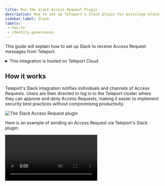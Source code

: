 ```yaml
---
title: Run the Slack Access Request Plugin
description: How to set up Teleport's Slack plugin for privilege elevation approvals.
sidebar_label: Slack
labels:
 - how-to
 - identity-governance
---
```


This guide will explain how to set up Slack to receive Access Request messages
from Teleport. 

<details>
<summary>This integration is hosted on Teleport Cloud</summary>

(!docs/pages/includes/plugins/enroll.mdx name="the Slack integration"!)

</details>

## How it works

Teleport's Slack integration notifies individuals and channels of
Access Requests. Users are then directed to log in to the Teleport cluster where
they can approve and deny Access Requests, making it easier to implement security 
best practices without compromising productivity.

![The Slack Access Request plugin](../../../img/enterprise/plugins/slack/diagram.png)

Here is an example of sending an Access Request via Teleport's Slack plugin:

<video controls>
  <source
    src="../../../img/enterprise/plugins/slack/slack.mp4"
    type="video/mp4"
  />

  <source
    src="../../../img/enterprise/plugins/slack/slack.webm"
    type="video/webm"
  />

  Your browser does not support the video tag.
</video>

## Prerequisites

(!docs/pages/includes/edition-prereqs-tabs.mdx edition="Teleport Enterprise"!)

(!docs/pages/includes/machine-id/plugin-prerequisites.mdx!)

- Slack admin privileges to create an app and install it to your workspace. Your
  Slack profile must have the "Workspace Owner" or "Workspace Admin" banner
  below your profile picture.
- Either a Linux host or Kubernetes cluster where you will run the Slack plugin.

(!/docs/pages/includes/tctl.mdx!)

## Step 1/8. Define RBAC resources

Before you set up the Slack plugin, you will need to enable Role Access Requests
in your Teleport cluster.

(!/docs/pages/includes/plugins/editor-request-rbac.mdx!)

## Step 2/8. Define Teleport Slack plugin user

The required permissions for the plugin are configured in the preset `access-plugin`
role. To generate credentials for the plugin, define either a Machine ID bot user
or a regular Teleport user.

<Tabs>
<TabItem label="Machine ID">
(!docs/pages/includes/plugins/rbac-impersonate-machine-id.mdx!)
</TabItem>
<TabItem label="Long-lived identity files">
(!docs/pages/includes/plugins/rbac-impersonate.mdx!)
</TabItem>
</Tabs>

## Step 3/8. Export the access plugin identity

Give the plugin access to a Teleport identity file. We recommend using Machine
ID for this in order to produce short-lived identity files that are less
dangerous if exfiltrated, though in demo deployments, you can generate
longer-lived identity files with `tctl`:

<Tabs>
<TabItem label="Machine ID">
(!docs/pages/includes/plugins/tbot-identity.mdx secret="teleport-plugin-slack-identity"!)
</TabItem>
<TabItem label="Long-lived identity files">
(!docs/pages/includes/plugins/identity-export.mdx user="access-plugin" secret="teleport-plugin-slack-identity"!)
</TabItem>
</Tabs>

## Step 4/8. Install the Teleport Slack plugin

(!docs/pages/includes/plugins/install-access-request.mdx name="slack"!)

## Step 5/8. Register a Slack app

The Access Request plugin for Slack receives Access Request events from the
Teleport Auth Service, formats them into Slack messages, and sends them to the
Slack API to post them in your workspace. For this to work, you must register a
new app with the Slack API.

### Create your app

Visit [https://api.slack.com/apps](https://api.slack.com/apps) to create a new
Slack app. Click "Create an App", then "From scratch". Fill in the form as shown
below:

![Create Slack App](../../../img/enterprise/plugins/slack/Create-a-Slack-App.png)

The "App Name" should be "Teleport". Click the "Development Slack Workspace"
dropdown and choose the workspace where you would like to see Access Request
messages.

### Generate an OAuth token with scopes

Next, configure your application to authenticate to the Slack API. We will do
this by generating an OAuth token that the plugin will present to the Slack API.

We will restrict the plugin to the narrowest possible permissions by using OAuth
scopes. The Slack plugin needs to post messages to your workspace. It also needs
to read usernames and email addresses in order to direct Access Request
notifications from the Auth Service to the appropriate Teleport users in Slack.

After creating your app, the Slack website will open a console where you can
specify configuration options. On the sidebar menu under "Features", click
"OAuth & Permissions".

Scroll to the "Scopes" section and click "Add an OAuth Scope" for each of the
following scopes:

- `chat:write`
- `incoming-webhook`
- `users:read`
- `users:read.email`

The result should look like this:

![API Scopes](../../../img/enterprise/plugins/slack/api-scopes.png)

After you have configured scopes for your plugin, scroll back to the top of the
OAuth & Permissions page, find the "OAuth Tokens for Your Workspace" section,
and click "Install to Workspace". You will see a summary of the permission you
configured for the Slack plugin earlier.

In "Where should Teleport post?", choose "Slackbot" as the default channel the
plugin will post to. The plugin will post here when sending direct messages.
Later in this guide, we will configure the plugin to post in other channels as
well.

After submitting this form, you will see an OAuth token in the "OAuth &
Permissions" tab under "Tokens for Your Workspace":

![OAuth Tokens](../../../img/enterprise/plugins/slack/OAuth.png)

You will use this token later when configuring the Slack plugin.

## Step 6/8. Configure the Teleport Slack plugin

At this point, the Teleport Slack plugin has the credentials it needs to
communicate with your Teleport cluster and the Slack API. In this step, you will
configure the Slack plugin to use these credentials. You will also configure the
plugin to notify the right Slack channels when it receives an Access Request
update.

### Create a configuration file

<Tabs>
<TabItem label="Executable or Docker">
The Teleport Slack plugin uses a configuration file in TOML format. Generate a
boilerplate configuration by running the following command (the plugin will not run
unless the config file is in `/etc/teleport-slack.toml`):

```code
$ teleport-slack configure | sudo tee /etc/teleport-slack.toml > /dev/null
```

This should result in a configuration file like the one below:

```toml
(!examples/resources/plugins/teleport-slack.toml!)
```
</TabItem>
<TabItem label="Helm Chart">
The Slack Helm Chart uses a YAML values file to configure the plugin.
On your local workstation, create a file called `teleport-slack-helm.yaml`
based on the following example:

```toml
(!examples/resources/plugins/teleport-slack-helm.yaml!)
```

</TabItem>
</Tabs>

### Edit the configuration file

Open the configuration file created for the Teleport Slack plugin and update the following fields:

**`[teleport]`**

The Slack plugin uses this section to connect to your Teleport cluster:

(!docs/pages/includes/plugins/config-toml-teleport.mdx!)

(!docs/pages/includes/plugins/refresh-plugin-identity.mdx!)

**`[slack]`**

`token`: Open [`https://api.slack.com/apps`](https://api.slack.com/apps), find
the Slack app you created earlier, navigate to the "OAuth & Permissions" tab,
copy the "Bot User OAuth Token", and paste it into this field.

**`[role_to_recipients]`**

The `role_to_recipients` map configure the channels that the Slack plugin will
notify when a user requests access to a specific role. When the Slack plugin
receives an Access Request from the Auth Service, it will look up the role being
requested and identify the Slack channels to notify.

<Tabs>
<TabItem label="Executable or Docker">
Here is an example of a `role_to_recipients` map. Each value can be a
single string or an array of strings:

```toml
[role_to_recipients]
"*" = "admin-slack-channel"
"dev" = ["dev-slack-channel", "admin-slack-channel"]
"dba" = "alex@gmail.com"
```
</TabItem>
<TabItem label="Helm Chart">
In the Helm chart, the `role_to_recipients` field is called `roleToRecipients`
and uses the following format, where keys are strings and values are arrays of
strings:

```yaml
roleToRecipients:
  "*": ["admin-slack-channel"]
  "dev":
    - "dev-slack-channel"
    - "admin-slack-channel"
  "dba": ["alex@gmail.com"]
```
</TabItem>
</Tabs>

In the `role_to_recipients` map, each key is the name of a Teleport role. Each
value configures the Slack channel (or channels) to notify. Each string must be
either the name of a Slack channel (including a user's direct message channel)
or the email address of a Slack user. If the recipient is an email address, the
Slack plugin will use that email address to look up a direct message channel.

The `role_to_recipients` map must also include an entry for `"*"`, which the
plugin looks up if no other entry matches a given role name. In the example
above, requests for roles aside from `dev` and `dba` will notify the
`admin-slack-channel` channel.

<details>
<summary>Suggested reviewers</summary>

Users can suggest reviewers when they create an Access Request, e.g.,:

```code
$ tsh request create --roles=dbadmin --reviewers=alice@example.com,ivan@example.com
```

If an Access Request includes suggested reviewers, the Slack plugin will add
these to the list of channels to notify. If a suggested reviewer is an email
address, the plugin will look up the direct message channel for that
address and post a message in that channel.

</details>

Configure the Slack plugin to notify you when a user requests the `editor` role
by adding the following to your `role_to_recipients` config (replace
`TELEPORT_USERNAME` with the user you assigned the `editor-reviewer` role
earlier):

<Tabs>
<TabItem label="Executable or Docker">
```toml
[role_to_recipients]
"*" = "access-requests"
"editor" = "TELEPORT_USERNAME"
```
</TabItem>
<TabItem label="Helm Chart">
```yaml
roleToRecipients:
  "*": "access-requests"
  "editor": "TELEPORT_USERNAME"
```
</TabItem>
</Tabs>

Either create an `access-requests` channel in your Slack workspace or rename the
value of the `"*"` key to an existing channel.

### Invite your Slack app

Once you have configured the channels that the Slack plugin will notify when it
receives an Access Request, you will need to ensure that the plugin can post in
those channels.

You have already configured the plugin to send direct messages as Slackbot. For
any other channel you mention in your `role_to_recipients` map, you will need
to invite the plugin to that channel. Navigate to each channel and enter `/invite
@teleport` in the message box.

## Step 7/8. Test your Slack app

Once Teleport is running, you've created the Slack app, and the plugin is
configured, you can now run the plugin and test the workflow.

<Tabs>
<TabItem label="Executable">
Start the plugin:

```code
$ teleport-slack start
```

If everything works fine, the log output should look like this:

```code
$ teleport-slack start
INFO   Starting Teleport Access Slack Plugin 7.2.1: slack/app.go:80
INFO   Plugin is ready slack/app.go:101
```
</TabItem>
<TabItem label="Docker">
run the plugin:

```code
$ docker run -v <path-to-config>:/etc/teleport-slack.toml public.ecr.aws/gravitational/teleport-plugin-slack:(=teleport.version=) start
```
</TabItem>
<TabItem label="Helm Chart">
Install the plugin:

```code
$ helm upgrade --install teleport-plugin-slack teleport/teleport-plugin-slack --values teleport-slack-helm.yaml
```

To inspect the plugin's logs, use the following command:

```code
$ kubectl logs deploy/teleport-plugin-slack
```

Debug logs can be enabled by setting `log.severity` to `DEBUG` in
`teleport-slack-helm.yaml` and executing the `helm upgrade ...` command
above again. Then you can restart the plugin with the following command:

```code
$ kubectl rollout restart deployment teleport-plugin-slack
```
</TabItem>
</Tabs>

Create an Access Request and check if the plugin works as expected with the
following steps.

### Create an Access Request

(!docs/pages/includes/plugins/create-request.mdx!)

The user you configured earlier to review the request should receive a direct
message from "Teleport" in Slack allowing them to visit a link in the Teleport
Web UI and either approve or deny the request.

### Resolve the request

(!docs/pages/includes/plugins/resolve-request.mdx!)

Once the request is resolved, the Slack bot will add an emoji reaction of ✅ or
❌ to the Slack message for the Access Request, depending on whether the request
was approved or denied.

<Admonition type="info" title="Auditing Access Requests">

When the Slack plugin posts an Access Request notification to a channel, anyone
with access to the channel can view the notification and follow the link. While
users must be authorized via their Teleport roles to review Access Requests, you
should still check the Teleport audit log to ensure that the right users are
reviewing the right requests.

When auditing Access Request reviews, check for events with the type `Access
Request Reviewed` in the Teleport Web UI.

</Admonition>

## Step 8/8. Set up systemd

This section is only relevant if you are running the Teleport Slack plugin on a
Linux host.

In production, we recommend starting the Teleport plugin daemon via an init
system like systemd.  Here's the recommended Teleport plugin service unit file
for systemd:

```ini
(!examples/systemd/plugins/teleport-slack.service!)
```

Save this as `teleport-slack.service` in either `/usr/lib/systemd/system/` or
another [unit file load
path](https://www.freedesktop.org/software/systemd/man/systemd.unit.html#Unit%20File%20Load%20Path)
supported by systemd.

Enable and start the plugin:

```code
$ sudo systemctl enable teleport-slack
$ sudo systemctl start teleport-slack
```

## Next steps

- Read our guides to configuring [Resource Access
    Requests](../access-requests/resource-requests.mdx) and [Role Access
    Requests](../access-requests/role-requests.mdx) so you can get the most out
    of your Access Request plugins.
